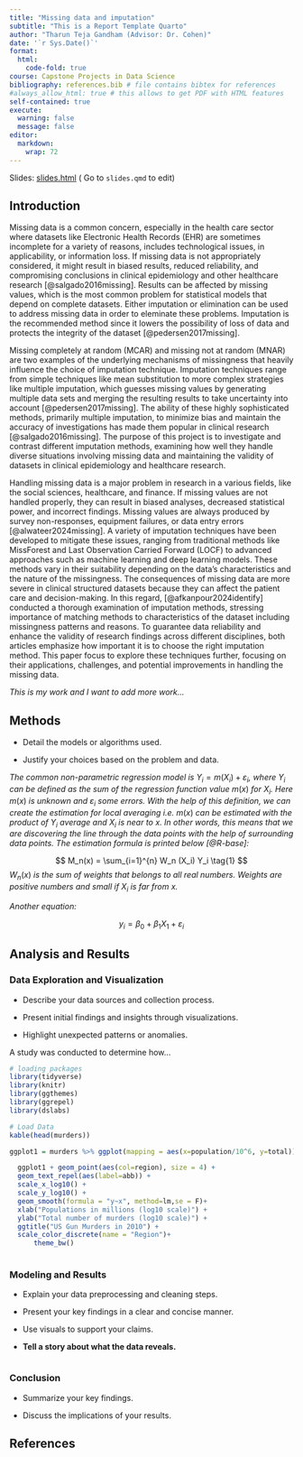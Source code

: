 ```yaml
---
title: "Missing data and imputation"
subtitle: "This is a Report Template Quarto"
author: "Tharun Teja Gandham (Advisor: Dr. Cohen)"
date: '`r Sys.Date()`'
format:
  html:
    code-fold: true
course: Capstone Projects in Data Science
bibliography: references.bib # file contains bibtex for references
#always_allow_html: true # this allows to get PDF with HTML features
self-contained: true
execute: 
  warning: false
  message: false
editor: 
  markdown: 
    wrap: 72
---
```


Slides: [slides.html](slides.html){target="_blank"} ( Go to `slides.qmd`
to edit)

## Introduction

Missing data is a common concern, especially in the health care sector where datasets like Electronic Health Records (EHR) are sometimes incomplete for a variety of reasons, includes technological issues, in applicability, or information loss. If missing data is not appropriately considered, it might result in biased results, reduced reliability, and compromising conclusions in clinical epidemiology and other healthcare research [@salgado2016missing]. Results can be affected by missing values, which is the most common problem for statistical models that depend on complete datasets. Either imputation or elimination can be used to address missing data in order to eleminate these problems. Imputation is the recommended method since it lowers the possibility of loss of data and protects the integrity of the dataset [@pedersen2017missing].

Missing completely at random (MCAR) and missing not at random (MNAR) are two examples of the underlying mechanisms of missingness that heavily influence the choice of imputation technique. Imputation techniques range from simple techniques like mean substitution to more complex strategies like multiple imputation, which guesses missing values by generating multiple data sets and merging the resulting results to take uncertainty into account [@pedersen2017missing]. The ability of these highly sophisticated methods, primarily multiple imputation, to minimize bias and maintain the accuracy of investigations has made them popular in clinical research [@salgado2016missing]. The purpose of this project is to investigate and contrast different imputation methods, examining how well they handle diverse situations involving missing data and maintaining the validity of datasets in clinical epidemiology and healthcare research.

Handling missing data is a major problem in research in a various fields, like the social sciences, healthcare, and finance. If missing values are not handled properly, they can result in biased analyses, decreased statistical power, and incorrect findings. Missing values are always produced by survey non-responses, equipment failures, or data entry errors [@alwateer2024missing]. 
A variety of imputation techniques have been developed to mitigate these issues, ranging from traditional methods like MissForest and Last Observation Carried Forward (LOCF) to advanced approaches such as machine learning and deep learning models. These methods vary in their suitability depending on the data’s characteristics and the nature of the missingness.
The consequences of missing data are more severe in clinical structured datasets because they can affect the patient care and decision-making. In this regard, [@afkanpour2024identify] conducted a thorough examination of imputation methods, stressing importance of matching methods to characteristics of the dataset including missingness patterns and reasons. To guarantee data reliability and enhance the validity of research findings across different disciplines, both articles emphasize how important it is to choose the right imputation method. This paper focus to explore these techniques further, focusing on their applications, challenges, and potential improvements in handling the missing data.




*This is my work and I want to add more work...*

## Methods

-   Detail the models or algorithms used.

-   Justify your choices based on the problem and data.

*The common non-parametric regression model is*
$Y_i = m(X_i) + \varepsilon_i$*, where* $Y_i$ *can be defined as the sum
of the regression function value* $m(x)$ *for* $X_i$*. Here* $m(x)$ *is
unknown and* $\varepsilon_i$ *some errors. With the help of this
definition, we can create the estimation for local averaging i.e.*
$m(x)$ *can be estimated with the product of* $Y_i$ *average and* $X_i$
*is near to* $x$*. In other words, this means that we are discovering
the line through the data points with the help of surrounding data
points. The estimation formula is printed below [@R-base]:*

$$
M_n(x) = \sum_{i=1}^{n} W_n (X_i) Y_i  \tag{1}
$$$W_n(x)$ *is the sum of weights that belongs to all real numbers.
Weights are positive numbers and small if* $X_i$ *is far from* $x$*.*

*Another equation:*

$$
y_i = \beta_0 + \beta_1 X_1 +\varepsilon_i
$$

## Analysis and Results

### Data Exploration and Visualization

-   Describe your data sources and collection process.

-   Present initial findings and insights through visualizations.

-   Highlight unexpected patterns or anomalies.

A study was conducted to determine how...

```r
# loading packages 
library(tidyverse)
library(knitr)
library(ggthemes)
library(ggrepel)
library(dslabs)
```

```r
# Load Data
kable(head(murders))

ggplot1 = murders %>% ggplot(mapping = aes(x=population/10^6, y=total)) 

  ggplot1 + geom_point(aes(col=region), size = 4) +
  geom_text_repel(aes(label=abb)) +
  scale_x_log10() +
  scale_y_log10() +
  geom_smooth(formula = "y~x", method=lm,se = F)+
  xlab("Populations in millions (log10 scale)") + 
  ylab("Total number of murders (log10 scale)") +
  ggtitle("US Gun Murders in 2010") +
  scale_color_discrete(name = "Region")+
      theme_bw()
  

```

### Modeling and Results

-   Explain your data preprocessing and cleaning steps.

-   Present your key findings in a clear and concise manner.

-   Use visuals to support your claims.

-   **Tell a story about what the data reveals.**

```r

```

### Conclusion

-   Summarize your key findings.

-   Discuss the implications of your results.

## References
